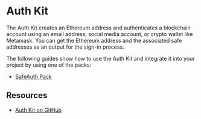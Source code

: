 
# Auth Kit

The Auth Kit creates an Ethereum address and authenticates a blockchain account using an email address, social media account, or crypto wallet like Metamask. You can get the Ethereum address and the associated safe addresses as an output for the sign-in process.

<Grid item mt={3}>
  <CustomCard
    title={'@safe-global/auth-kit'}
    description={''}
    url={'https://www.npmjs.com/package/@safe-global/auth-kit'}
  />
</Grid>

The following guides show how to use the Auth Kit and integrate it into your project by using one of the packs:
- [SafeAuth Pack](./auth-kit/guides/safe-auth.md)

## Resources

- [Auth Kit on GitHub](https://github.com/safe-global/safe-core-sdk/tree/main/packages/auth-kit)
